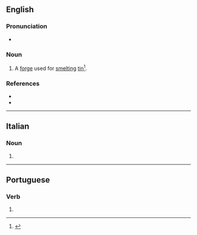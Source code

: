 ==English==
{{rfv|en}}

===Pronunciation===
* {{IPA|en|/foʊdʒ/}}

===Noun===
{{en-noun}}

# {{lb|en|UK|dialect|Cornwall|dated}} A [[forge]] used for [[smelt]]ing [[tin]]<ref>{{R:Raymond Glossary}}</ref>.

===References===
<references/>
* {{R:Webster 1913}}
* {{R:OED}}

----

==Italian==

===Noun===
{{head|it|noun form|g=f}}

# {{plural of|it|foga}}

----

==Portuguese==

===Verb===
{{head|pt|verb form}}

# {{pt-verb form of|fugir<u-o>}}
